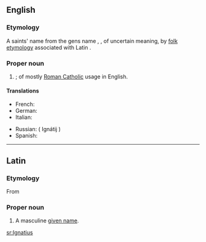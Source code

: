 ==English==

===Etymology===
A saints' name from the {{L.}} gens name {{term|Ignatius|lang=la}}, {{term|Egnatius|lang=la}}, of uncertain meaning, by [[folk etymology]] associated with Latin {{term|ignis||fire|lang=la}}.

===Proper noun===
{{en-proper noun}}

# {{given name|male}}; of mostly [[Roman Catholic]] usage in English.

====Translations====
{{trans-top|male given name}}
*French: {{t|fr|Ignace}}
*German: {{t|de|Ignaz}}
*Italian: {{t|it|Ignazio}}
{{trans-mid}}
*Russian: {{t|ru|Игнатий}} ( Ignátij )
*Spanish: {{t|es|Ignacio}}
{{trans-bottom}}

----

==Latin==

===Etymology===
From {{AGr.|la}}

===Proper noun===
{{la-proper noun|Ignātius|Ignatii|Ignātiī|m|second}}

# A masculine [[given name]].

[[sr:Ignatius]]